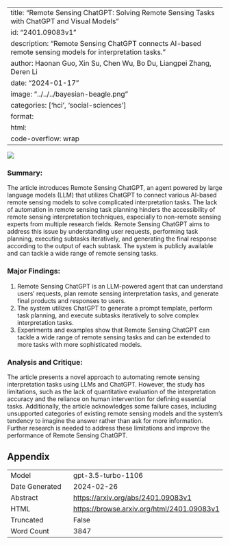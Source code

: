 
---
title: "Remote Sensing ChatGPT: Solving Remote Sensing Tasks with ChatGPT and Visual Models"
id: "2401.09083v1"
description: "Remote Sensing ChatGPT connects AI-based remote sensing models for interpretation tasks."
author: Haonan Guo, Xin Su, Chen Wu, Bo Du, Liangpei Zhang, Deren Li
date: "2024-01-17"
image: "../../../bayesian-beagle.png"
categories: ['hci', 'social-sciences']
format:
  html:
    code-overflow: wrap
---

![](../../../bayesian-beagle.png)

### **Summary:**
The article introduces Remote Sensing ChatGPT, an agent powered by large language models (LLM) that utilizes ChatGPT to connect various AI-based remote sensing models to solve complicated interpretation tasks. The lack of automation in remote sensing task planning hinders the accessibility of remote sensing interpretation techniques, especially to non-remote sensing experts from multiple research fields. Remote Sensing ChatGPT aims to address this issue by understanding user requests, performing task planning, executing subtasks iteratively, and generating the final response according to the output of each subtask. The system is publicly available and can tackle a wide range of remote sensing tasks.

### Major Findings:
1. Remote Sensing ChatGPT is an LLM-powered agent that can understand users’ requests, plan remote sensing interpretation tasks, and generate final products and responses to users.
2. The system utilizes ChatGPT to generate a prompt template, perform task planning, and execute subtasks iteratively to solve complex interpretation tasks.
3. Experiments and examples show that Remote Sensing ChatGPT can tackle a wide range of remote sensing tasks and can be extended to more tasks with more sophisticated models.

### Analysis and Critique:
The article presents a novel approach to automating remote sensing interpretation tasks using LLMs and ChatGPT. However, the study has limitations, such as the lack of quantitative evaluation of the interpretation accuracy and the reliance on human intervention for defining essential tasks. Additionally, the article acknowledges some failure cases, including unsupported categories of existing remote sensing models and the system's tendency to imagine the answer rather than ask for more information. Further research is needed to address these limitations and improve the performance of Remote Sensing ChatGPT.

## Appendix

|          |          |
|----------|----------|
| Model     | gpt-3.5-turbo-1106       |
| Date Generated     | 2024-02-26       |
| Abstract | [https://arxiv.org/abs/2401.09083v1](https://arxiv.org/abs/2401.09083v1)        |
| HTML     | [https://browse.arxiv.org/html/2401.09083v1](https://browse.arxiv.org/html/2401.09083v1)       |
| Truncated       | False       |
| Word Count       | 3847       |